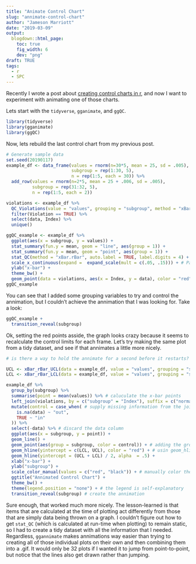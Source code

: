 ```yaml
---
title: "Animate Control Chart"
slug: "annimate-control-chart"
author: "Jameson Marriott"
date: "2019-03-09"
output:
  blogdown::html_page:
    toc: true
    fig_width: 6
    dev: "png"
draft: TRUE
tags:
  - r
  - SPC
---
```


Recently I wrote a post about [creating control charts in r](https://jmarriott.com/posts/testing-ggqc/), and now I want to experiment with animating one of those charts.

Lets start with the `tidyverse`, `gganimate`, and `ggQC`. 

```r
library(tidyverse)
library(gganimate)
library(ggQC)
```

Now, lets rebuild the last control chart from my previous post. 

```r
# Generate sample data
set.seed(20190117)
example_df <- data_frame(values = rnorm(n=30*5, mean = 25, sd = .005),
                         subgroup = rep(1:30, 5),
                         n = rep(1:5, each = 30)) %>%
  add_row(values = rnorm(n=2*5, mean = 25 + .006, sd = .005),
          subgroup = rep(31:32, 5),
          n = rep(1:5, each = 2)) 

violations <- example_df %>%
  QC_Violations(value = "values", grouping = "subgroup", method = "xBar.rBar") %>%
  filter(Violation == TRUE) %>%
  select(data, Index) %>%
  unique()

ggQC_example <- example_df %>%
  ggplot(aes(x = subgroup, y = values)) +
  stat_summary(fun.y = mean, geom = "line", aes(group = 1)) +
  stat_summary(fun.y = mean, geom = "point", aes(group = 1)) +
  stat_QC(method = "xBar.rBar", auto.label = TRUE, label.digits = 4) +
  scale_x_continuous(expand =  expand_scale(mult = c(.05, .15))) + # Pad the x-axis for the labels
  ylab("x-bar") +
  theme_bw() +
  geom_point(data = violations, aes(x = Index, y = data), color = "red", group = 1)
ggQC_example
```

You can see that I added some grouping variables to try and control the annimation, but I couldn't achieve the annimation that I was looking for. Take a look: 

```r
ggQC_example +
  transition_reveal(subgroup)
```

Ok, setting the red points asside, the graph looks crazy because it seems to recalculate the control limits for each frame. Let's try making the same plot from a tidy dataset, and see if that annimates a little more nicely. 

```r
# is there a way to hold the annimate for a second before it restarts?

UCL <- xBar_rBar_UCL(data = example_df, value = "values", grouping = "subgroup")
LCL <- xBar_rBar_LCL(data = example_df, value = "values", grouping = "subgroup")

example_df %>%
  group_by(subgroup) %>%
  summarise(point = mean(values)) %>% # caluculate the x-bar points
  left_join(violations, by = c("subgroup" = "Index"), suffix = c("normal", "violation")) %>% # add the information about which points are out-of-control
  mutate(control = case_when( # supply missing information from the join
    is.na(data) ~ "out", 
    TRUE ~ "in"
  )) %>%
  select(-data) %>% # discard the data column
  ggplot(aes(x = subgroup, y = point)) +
  geom_line() +
  geom_point(aes(group = subgroup, color = control)) + # adding the group aes keeps the points from dissapearing
  geom_hline(yintercept = c(LCL, UCL), color = "red") + # usin geom_hline keeps the line from annimating
  geom_hline(yintercept = (UCL + LCL) / 2, alpha  = .5) +
  xlab("x-bar") +
  ylab("subgroup") +
  scale_color_manual(values = c("red", "black")) + # manually color the in-control vs out-of-control points
  ggtitle("Annimated Control Chart") +
  theme_bw() +
  theme(legend.position = "none") + # the legend is self-explanatory
  transition_reveal(subgroup) # create the annimation
```

Sure enough, that worked much more nicely. The lesson-learned is that items that are calculated at the time of plotting act differently from those that are simply data being thrown on a graph. I couldn't figure out how to get `stat_QC` (which is calculated at run-time when plotting) to remain static, so I had to create a tidy dataset with all the information that I needed.
Regardless, `ggannimate` makes annimations way easier than trying to creating all of those individual plots on their own and then combining them into a .gif. It would only be 32 plots if I wanted it to jump from point-to-point, but notice that the lines also get drawn rather than jumping. 